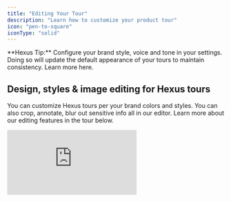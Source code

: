 ```yaml
---
title: "Editing Your Tour"
description: "Learn how to customize your product tour"
icon: "pen-to-square"
iconType: "solid"
---
```


<Tip>
  **Hexus Tip:** Configure your brand style, voice and tone in your settings. Doing so will update the default appearance of your tours to maintain consistency. Learn more here.
</Tip>

## Design, styles & image editing for Hexus tours

You can customize Hexus tours per your brand colors and styles. You can also crop, annotate, blur out sensitive info all in our editor. Learn more about our editing features in the tour below.

<iframe src="https://app.usehexus.com/embed/40692c9e-efe1-44a8-94b1-22a254c48b8a?refid=" title="Design, styles & image editing for Hexus tours" frameBorder="0" allow="accelerometer; autoplay; clipboard-write; encrypted-media; gyroscope; picture-in-picture" allowFullScreen style={{ position:"absolute",top:0,left:0,width:"100%",height:"400px" }} />

## Editing captions in your Hexus tour

Automatically generate captions and titles for your tours with our AI feature, or learn how to edit captions in the tour below.

<div style={{ position:"relative",width:"100%",paddingTop:"54%" }}>
<iframe src="https://app.usehexus.com/embed/34dd2a26-ef33-441a-badc-816d70f473f2" title="Editing captions in your Hexus tour" frameBorder="0" allow="accelerometer; autoplay; clipboard-write; encrypted-media; gyroscope; picture-in-picture" allowFullScreen style={{ position:"absolute",top:0,left:0,width:"100%",height:"100%" }} />

</div>

## Add Interactive Text Input to flows

Enable viewers to type responses directly within your flow. This feature allows you to add interactive text input fields that capture user input and guide them to the next step based on their response perfect for forms, feedback, onboarding, or personalized experiences.

<iframe src="https://app.usehexus.com/embed/6c855436-df35-452a-a5ad-4bdf1be508a9?refid=" title="Editing captions in your Hexus tour" frameBorder="0" allow="accelerometer; autoplay; clipboard-write; encrypted-media; gyroscope; picture-in-picture" allowFullScreen style={{ position:"absolute",top:0,left:0,width:"100%",height:"400px" }} />

## Recording voice, camera and AI Avatar & voiceover options

Learn about our various AI generated or manual voiceover and camera recording features below. We also support adding background music in the Player Settings tab. To add pauses in your text-to-speech, you can add this syntax:
`<break time="1.5s" />`

<div style={{ position:"relative",width:"100%",paddingTop:"56.25%" }}>
<iframe src="https://app.usehexus.com/embed/cc212ebf-5f7c-4016-98ea-07939dc0278e" title="Recording voice, camera and AI voiceover options" frameBorder="0" allow="accelerometer; autoplay; clipboard-write; encrypted-media; gyroscope; picture-in-picture" allowFullScreen style={{ position:"absolute",top:0,left:0,width:"100%",height:"100%" }} />

</div>

Make your tutorials more interactive with Hexus [AI Avatar](https://support.hexus.ai/advanced-editing/AI-Avatar) and [AI Voiceover](https://support.hexus.ai/advanced-editing/AI-Voiceovers) feature. With this you can add a virtual presenter to your content, making it more dynamic and professional.

## Recording Background Audio or Video for a Tour

**_(Available on Enterprise Plans)_**

Hexus supports recording one continuous video or audio clip across the entire tour flow, making it easier to maintain consistency and streamline narration.

**Where to Find It**

<iframe src="https://app.usehexus.com/embed/Background_Audio_Video_on_Hexus __41f6deb1-7f2e-4dde-beb0-6b38023f5313" title="Adding Background Audio & Video in a Hexus flow" frameBorder="0" allow="accelerometer; autoplay; clipboard-write; encrypted-media; gyroscope; picture-in-picture" allowFullScreen style={{ position:"absolute",top:0,left:0,width:"100%",height:"400px" }} />

This feature is currently **only available in the Product Demo Video template**. To access the recording tools:

1. Open your tour in the Product Demo Video template.
2. Navigate to the **Media Toolbar**.
3. Click on the **Audio** or **Video** tab depending on your desired recording type.

**How It Works**

- You can record **one continuous video or audio** clip that plays seamlessly across the full tour.
- This eliminates the need to record separate clips for each step.
- Ideal for product walkthroughs, voiceover demos, or end-to-end guided tours.

> **Note:** This feature is exclusive to Enterprise plan users. If you're interested in upgrading, please contact your Hexus account manager.

## Adding a Step to Flow

In the tour builder, you can add a step at any point in your flow by clicking the `Add Step` button. This allows you to enrich your tour with various types of content or interactivity, such as images, videos, forms, and more.

> 🔄 **Note:** The term "page" has been replaced with **step** to align with product terminology.

Each step type helps improve user engagement and guides your viewers through a more compelling and interactive experience.

<iframe src="https://app.usehexus.com/embed/5f3140e0-3bbf-49db-95c0-748b5da87a5f" title="Adding a page in a Hexus flow" frameBorder="0" allow="accelerometer; autoplay; clipboard-write; encrypted-media; gyroscope; picture-in-picture" allowFullScreen style={{ position:"absolute",top:0,left:0,width:"100%",height:"400px" }} />

Here, you can import steps from other Hexus flows, upload your media, record your desktop, or record from our Chrome extension.

**1. Upload Images** - Add static visuals by uploading PNG, JPG, or GIF files from your computer. These can be used for showcasing product screenshots, diagrams, or branded graphics.

**2. Upload Videos** - Enhance your step with pre-recorded videos (MP4, MOV, etc.). Ideal for demo reels, walkthroughs, or testimonial clips.

**3. Copy Steps from Existing Flows** - Reuse steps from another flow. This saves time when you want to maintain consistency across multiple tours or reuse onboarding sections.

**4. Add a Title Slide** - Introduce a section or provide context using a clean title slide. Include a headline, subheading, and optional image to create a cover or transition slide.

**5. Add a Form Slide** - Collect input from your viewers directly within the tour. Use this to gather feedback, signups, survey data, or email addresses.

**6. Record Screen or Camera as Video** - Capture your screen or webcam in real-time. This is perfect for personalized messages, live product demos, or troubleshooting guides.

**7. Capture a New Image Using Chrome Extension** - Use the Hexus Chrome Extension to grab screenshots of your app or website instantly and embed them directly into a step.

**8. Add an AI Avatar** - Personalize your flow with a lifelike AI presenter who can deliver scripted or dynamic content. Coming soon\!

**9. Import Stock Images** - Search and insert royalty-free images from a built-in stock photo library to enhance visual appeal.

## Replacing a Step in a Flow

In the Hexus tour builder, you can replace a step at any point in your flow by following these steps:

- Click on the step that you want to change.
- Click on the gear icon.
- In the menu that appears, you will see three options:
  - **Duplicate step**
  - **Replace step**
  - **Delete step**
- Click **Replace step**.
- On the main scene, you will be presented with six options to replace the step:
  1. **Upload media** – Upload JPG, PNG, GIF, MP4, MOV, or WEBM files (Max 10MB each).
  2. **Add an AI avatar** – Add an AI-generated avatar to your step.
  3. **Copy step from other Hexus flows** – Use a step from a different flow.
  4. **Record video** – Record your screen or camera directly.
  5. **Replace with chrome extension** – Use the Hexus Chrome extension to capture content.
  6. **Add image from Unsplash** – Search and add a stock image from Unsplash.

<iframe src="https://app.usehexus.com/embed/5e854207-f06c-43fc-9f54-fd6d86e73fed?refid=" frameBorder="0" loading="lazy" width="100%" height="400px" allowFullScreen style={{ position:"absolute" }} title="Hexus Flow" />

## Adding / Updating a Title Slide

You can add or update a title slide in your flow by following these steps:

1. Go to your desired flow.
2. Click on **Add step**.
3. In the window that appears, click on **Add Title Slide or Form**.
4. Click on **Create a page with a title, call-to-action, or external forms**.
5. Enter your **title** and **description**.
6. Click on **Add custom CTA** to add a call-to-action.
7. Click on the **Save** button.

<iframe src="https://app.usehexus.com/embed/5fb55bf4-0f9b-41ab-ba4f-90980c73dd7e?refid=" frameBorder="0" loading="lazy" width="100%" height="400px" allowFullScreen style={{ position:"absolute" }} title="Hexus Flow" />

## Adding an Intro/Outro

You can add an intro or outro to your flow by following these steps:

1. Click on **Intro/Outro**.
2. Click on the **Create New** button.
3. In the template modal, you can update the background _(color, gradient, image, or video)_, adjust alignment, and add a heading, description, and CTA.
4. Click on the **Save** button.
5. The created template can be added as an **Intro** or **Outro** step to the Hexus flow.
6. You can edit the **Intro** and **Outro** templates any time.

<iframe src="https://app.usehexus.com/embed/6a11287e-49b5-4df3-8784-d654b6615980?refid=" frameBorder="0" loading="lazy" width="100%" height="100%" allowFullScreen style={{ position:"absolute" }} title="Hexus Flow" />

## Combining Steps in the How-to Guide

You can combine multiple steps into one in the how-to guide template to avoid having too many needless steps in the guide.

<iframe src="https://app.usehexus.com/embed/c3f870d2-f971-475b-be8d-c4000aab5150?refid=" title="Adding a page in a Hexus flow" frameBorder="0" allow="accelerometer; autoplay; clipboard-write; encrypted-media; gyroscope; picture-in-picture" allowFullScreen style={{ position:"absolute",top:0,left:0,width:"100%",height:"400px" }} />

## Player and Step settings

Additionally, we support customizing the player under **Player Settings** in the toolbar for accessibility, responsiveness, brand customization and more:

1. **Closed Captions:** This is available on the Growth & Enterprise plan. You can generate a transcript if your flow has audio.
2. **Play in loop:** By default, the interactive tour or video will not play in a loop. To enable autoplaying in a loop, turn the toggle on in the step settings toolbar.
3. **Background Music:** You can select one of our preset background music options. Enterprise plans support adding your own background music.
4. **Aspect ratio:** You can update the aspect ratio for your flows by adjusting the width and height, and clicking Update.
5. **Watermark:** Hiding watermark is only available on our paid plans. Enterprise plan holders can add your own watermark.
6. **Step settings:** You can control the duration of the step or playback speed under Step settings.
7. **Product Demo Video Animation:** You can customize how your product video animates in the Step Settings by changing the animation type.

<img
  height="400"
  width="800"
  src="/images/animating-product-video.gif"
/>

1. **Mobile settings:** You can toggle the 'Show in Mobile' option on in Player settings for your flows so your customers can view your tours on mobiles seamlessly as well. The flow will render as a video instead of an interactive tour.

<img
  height="400"
  width="800"
  src="/images/adjust-device-settings.gif"
/>

1. **Fixed CTA:** With this option, you can add a CTA on every step of the demo at a fixed location. You can use this to drive conversions for example "book a demo" or "sign up" or "view help center".

<img
  height="400"
  width="200"
  src="/images/player-settings.png"
  style={{ width:"78%" }}
/>

## Zoom In and Out

Adding **Zoom** helps highlight elements in the spotlight clearly, ensuring a smooth, clean, and aesthetic product tour for your customers. Here's how you can do it:

1. Open your desired product tour and click **Edit** to begin making changes.
2. On the right-hand side, click **Step Settings**.
3. In the settings window, switch the toggle to **On** to enable Zoom.
4. Use the **Zoom In** button to focus on this slide, or the **Zoom Out** button to return to the default view.
5. Click **Save** to complete the process.
6. _(Optional)_ Click **Auto Zoom** to automatically apply Zoom to all steps in your product tour.

   Here's an interactive demo👇


<iframe src="https://app.usehexus.com/embed/5a1c154e-2173-41b0-8ad0-31e957506086?refid=" style={{ width:"100%",height:"400px",border:"0" }} frameBorder="0" allowFullScreen title="Hexus Flow" />

## Focus Windows

Focus windows are helpful when you want the users to focus on just one part of the screen. No distractions from any other part of the video, it conveys the message with utmost clarity. Here's how you can add them:

1. Go to your desired product tour, click on the 'Edit' button to begin making changes.
2. On the right hand side, you will find 'Step Settings'. Click on it to proceed.
3. Once the window opens, switch the toggle to 'on' to enable the Focus Window
4. You can now place the focus window anywhere on the screen
5. Complete this by clicking on the save button

   Here's an interactive demo 👇

<iframe src="https://app.usehexus.com/embed/7cd14254-6b8e-4fca-9a50-ac4f03555680?refid=" style={{ width:"100%",height:"400px",border:"0" }} frameBorder="0" allowFullScreen title="Hexus Flow" />
